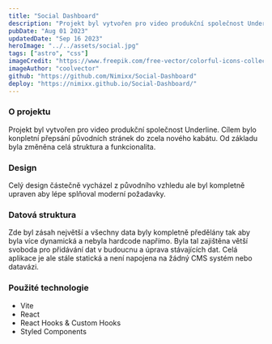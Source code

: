 ```yaml
---
title: "Social Dashboard"
description: "Projekt byl vytvořen pro video produkční společnost Underline. Cílem bylo konpletní přepsání původních stránek do zcela nového kabátu. Od základu byla změněna celá struktura a funkcionalita."
pubDate: "Aug 01 2023"
updatedDate: "Sep 16 2023"
heroImage: "../../assets/social.jpg"
tags: ["astro", "css"]
imageCredit: "https://www.freepik.com/free-vector/colorful-icons-collection_12067942.htm#page=3&query=social%20wallpaper&position=21&from_view=search&track=ais"
imageAuthor: "coolvector"
github: "https://github.com/Nimixx/Social-Dashboard"
deploy: "https://nimixx.github.io/Social-Dashboard/"
---
```


### O projektu

Projekt byl vytvořen pro video produkční společnost Underline. Cílem bylo konpletní přepsání původních stránek do zcela nového kabátu. Od základu byla změněna celá struktura a funkcionalita.

### Design

Celý design částečně vycházel z původního vzhledu ale byl kompletně upraven aby lépe splňoval moderní požadavky.

### Datová struktura

Zde byl zásah největší a všechny data byly kompletně předělány tak aby byla více dynamická a nebyla hardcode napřímo. Byla tal zajištěna větší svoboda pro přidávání dat v budoucnu a úprava stávajících dat. Celá aplikace je ale stále statická a není napojena na žádný CMS systém nebo datavázi.

### Použité technologie

- Vite
- React
- React Hooks & Custom Hooks
- Styled Components

